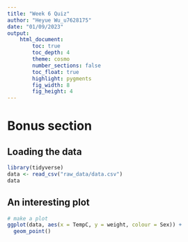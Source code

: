 ```yaml
---
title: "Week 6 Quiz"
author: "Heyue Wu_u7628175"
date: "01/09/2023"
output:  
    html_document:
        toc: true
        toc_depth: 4
        theme: cosmo
        number_sections: false
        toc_float: true
        highlight: pygments
        fig_width: 8
        fig_height: 4
---
```


# Bonus section


## Loading the data

```r
library(tidyverse)
data <- read_csv("raw_data/data.csv")
data
```

## An interesting plot

```r
# make a plot
ggplot(data, aes(x = TempC, y = weight, colour = Sex)) +
  geom_point()
```
